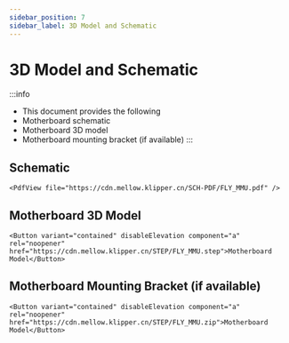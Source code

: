 ```yaml
---
sidebar_position: 7
sidebar_label: 3D Model and Schematic
---
```


# 3D Model and Schematic

:::info
* This document provides the following
* Motherboard schematic
* Motherboard 3D model
* Motherboard mounting bracket (if available)
:::

## Schematic

    <PdfView file="https://cdn.mellow.klipper.cn/SCH-PDF/FLY_MMU.pdf" />

## Motherboard 3D Model

    <Button variant="contained" disableElevation component="a" rel="noopener" href="https://cdn.mellow.klipper.cn/STEP/FLY_MMU.step">Motherboard Model</Button>

## Motherboard Mounting Bracket (if available)

    <Button variant="contained" disableElevation component="a" rel="noopener" href="https://cdn.mellow.klipper.cn/STEP/FLY_MMU.zip">Motherboard Model</Button>
